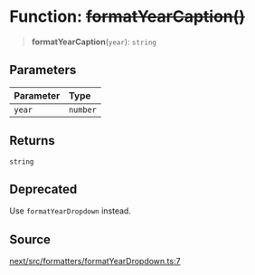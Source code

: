 # Function: ~~formatYearCaption()~~

> **formatYearCaption**(`year`): `string`

## Parameters

| Parameter | Type |
| :------ | :------ |
| `year` | `number` |

## Returns

`string`

## Deprecated

Use `formatYearDropdown` instead.

## Source

[next/src/formatters/formatYearDropdown.ts:7](https://github.com/gpbl/react-day-picker/blob/6515ed496/next/src/formatters/formatYearDropdown.ts#L7)
